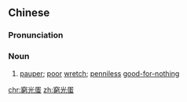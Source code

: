 {{also|穷光蛋}}
==Chinese==
{{zh-forms|s=穷光蛋|type=12}}

===Pronunciation===
{{zh-pron
|m=qióngguāngdàn
|c=kung4 gwong1 daan6-2
|cat=n
}}

===Noun===
{{zh-noun}}

# {{lb|zh|colloquial}} [[pauper]]; [[poor]] [[wretch]]; [[penniless]] [[good-for-nothing]]

[[chr:窮光蛋]]
[[zh:窮光蛋]]